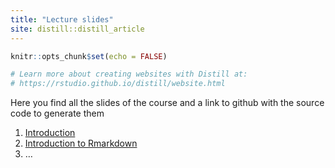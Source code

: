 ```yaml
---
title: "Lecture slides"
site: distill::distill_article
---
```


```r
knitr::opts_chunk$set(echo = FALSE)

# Learn more about creating websites with Distill at:
# https://rstudio.github.io/distill/website.html

```
Here you find all the slides of the course and a link to github with the source code to generate them


1. [Introduction](slides/L1_course_intro.html)
2. [Introduction to Rmarkdown](slides/L2_rmarkdown_intro.html)
3. ...
